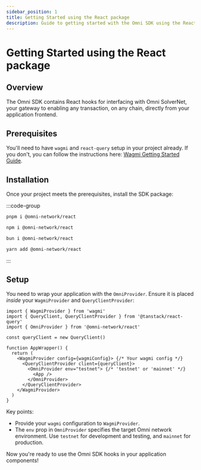 ```yaml
---
sidebar_position: 1
title: Getting Started using the React package
description: Guide to getting started with the Omni SDK using the React package.
---
```



# Getting Started using the React package

## Overview

The Omni SDK contains React hooks for interfacing with Omni SolverNet, your gateway to enabling any transaction, on any chain, directly from your application frontend.

## Prerequisites

You'll need to have `wagmi` and `react-query` setup in your project already. If you don't, you can follow the instructions here: [Wagmi Getting Started Guide](https://wagmi.sh/react/getting-started).

## Installation

Once your project meets the prerequisites, install the SDK package:

:::code-group
```bash [pnpm]
pnpm i @omni-network/react
```

```bash [npm]
npm i @omni-network/react
```

```bash [bun]
bun i @omni-network/react
```

```bash [yarn]
yarn add @omni-network/react
```

:::


## Setup

You need to wrap your application with the `OmniProvider`. Ensure it is placed *inside* your `WagmiProvider` and `QueryClientProvider`:

```tsx title="App.tsx"
import { WagmiProvider } from 'wagmi'
import { QueryClient, QueryClientProvider } from '@tanstack/react-query'
import { OmniProvider } from '@omni-network/react'

const queryClient = new QueryClient()

function AppWrapper() {
  return (
    <WagmiProvider config={wagmiConfig}> {/* Your wagmi config */}
      <QueryClientProvider client={queryClient}>
        <OmniProvider env="testnet"> {/* 'testnet' or 'mainnet' */}
          <App />
        </OmniProvider>
      </QueryClientProvider>
    </WagmiProvider>
  )
}
```

Key points:

*   Provide your `wagmi` configuration to `WagmiProvider`.
*   The `env` prop in `OmniProvider` specifies the target Omni network environment. Use `testnet` for development and testing, and `mainnet` for production.

Now you're ready to use the Omni SDK hooks in your application components!
